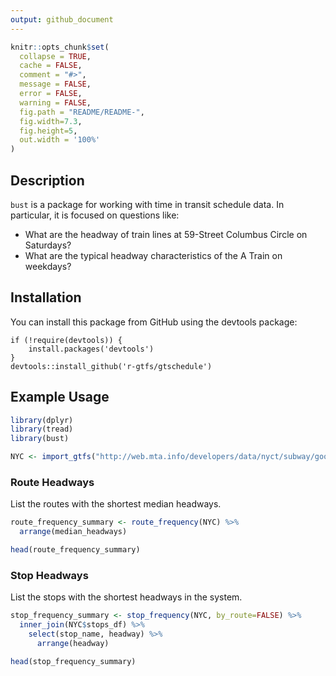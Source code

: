 ```yaml
---
output: github_document
---
```


```r
knitr::opts_chunk$set(
  collapse = TRUE,
  cache = FALSE,
  comment = "#>",
  message = FALSE,
  error = FALSE,
  warning = FALSE,
  fig.path = "README/README-",
  fig.width=7.3,
  fig.height=5,
  out.width = '100%'
)
```

Description
----------

`bust` is a package for working with time in transit schedule data. In particular, it is focused on questions like: 

- What are the headway of train lines at 59-Street Columbus Circle on Saturdays?
- What are the typical headway characteristics of the A Train on weekdays?

Installation
-----------------

You can install this package from GitHub using the devtools package:

```
if (!require(devtools)) {
    install.packages('devtools')
}
devtools::install_github('r-gtfs/gtschedule')
```

Example Usage
------------------

```r
library(dplyr)
library(tread)
library(bust)
```

```r
NYC <- import_gtfs("http://web.mta.info/developers/data/nyct/subway/google_transit.zip")
```

### Route Headways

List the routes with the shortest median headways. 

```r
route_frequency_summary <- route_frequency(NYC) %>%
  arrange(median_headways)

head(route_frequency_summary)
```

### Stop Headways

List the stops with the shortest headways in the system. 

```r
stop_frequency_summary <- stop_frequency(NYC, by_route=FALSE) %>%
  inner_join(NYC$stops_df) %>%
    select(stop_name, headway) %>%
      arrange(headway)

head(stop_frequency_summary)
```
